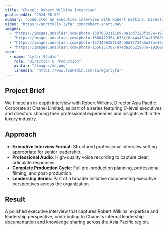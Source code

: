 ```yaml
---
title: "Chanel: Robert Wilkins Interview"
publishedAt: "2024-08-05"
summary: "Conducted an executive interview with Robert Wilkins, Director Asia Pacific Corporate at Chanel Limited, as part of a C-level leadership series."
video: "https://portfolio.lyfar.com/robert-short.m4v"
images:
  - "https://images.unsplash.com/photo-1507003211169-0a1dd7228f2d?w=1920&h=1080&fit=crop"
  - "https://images.unsplash.com/photo-1560472354-b33ff0c44a43?w=1920&h=1080&fit=crop"
  - "https://images.unsplash.com/photo-1573496359142-b8d87734a5a2?w=1920&h=1080&fit=crop"
  - "https://images.unsplash.com/photo-1556157382-97eda2d62296?w=1920&h=1080&fit=crop"
team:
  - name: "Lyfar Studio"
    role: "Direction & Production"
    avatar: "/images/me.png"
    linkedIn: "https://www.linkedin.com/in/egorlyfar"
---
```


## Project Brief

We filmed an in-depth interview with Robert Wilkins, Director Asia Pacific Corporate at Chanel Limited, as part of a series featuring C-level executives and directors sharing their professional experiences and insights within the luxury industry.

## Approach

- **Executive Interview Format**: Structured professional interview setting appropriate for senior leadership.
- **Professional Audio**: High-quality voice recording to capture clear, articulate responses.
- **Complete Production Cycle**: Full pre-production planning, professional filming, and post-production.
- **Leadership Series**: Part of a broader initiative documenting executive perspectives across the organization.

## Result

A polished executive interview that captures Robert Wilkins' expertise and leadership perspective, contributing to Chanel's internal leadership documentation and knowledge sharing across the Asia Pacific region. 